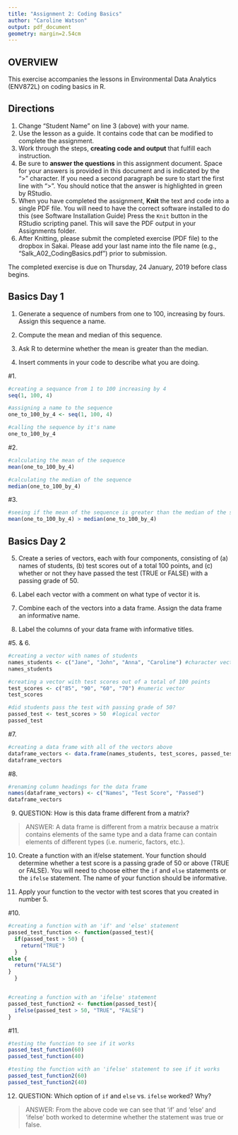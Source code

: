 ```yaml
---
title: "Assignment 2: Coding Basics"
author: "Caroline Watson"
output: pdf_document
geometry: margin=2.54cm
---
```


## OVERVIEW

This exercise accompanies the lessons in Environmental Data Analytics (ENV872L) on coding basics in R. 

## Directions
1. Change "Student Name" on line 3 (above) with your name.
2. Use the lesson as a guide. It contains code that can be modified to complete the assignment.
3. Work through the steps, **creating code and output** that fulfill each instruction.
4. Be sure to **answer the questions** in this assignment document.
Space for your answers is provided in this document and is indicated by the ">" character.
If you need a second paragraph be sure to start the first line with ">".
You should notice that the answer is highlighted in green by RStudio. 
6. When you have completed the assignment, **Knit** the text and code into a single PDF file.
You will need to have the correct software installed to do this (see Software Installation Guide)
Press the `Knit` button in the RStudio scripting panel.
This will save the PDF output in your Assignments folder.
8. After Knitting, please submit the completed exercise (PDF file) to the dropbox in Sakai. Please add your last name into the file name (e.g., "Salk_A02_CodingBasics.pdf") prior to submission.

The completed exercise is due on Thursday, 24 January, 2019 before class begins.

## Basics Day 1

1. Generate a sequence of numbers from one to 100, increasing by fours. Assign this sequence a name. 

2. Compute the mean and median of this sequence. 

3. Ask R to determine whether the mean is greater than the median. 

4. Insert comments in your code to describe what you are doing.

#1.
```r
#creating a sequance from 1 to 100 increasing by 4
seq(1, 100, 4)

#assigning a name to the sequence 
one_to_100_by_4 <- seq(1, 100, 4)

#calling the sequence by it's name
one_to_100_by_4

```

#2. 
```r
#calculating the mean of the sequence
mean(one_to_100_by_4)

#calculating the median of the sequence
median(one_to_100_by_4)
```

#3. 
```r
#seeing if the mean of the sequence is greater than the median of the sequence
mean(one_to_100_by_4) > median(one_to_100_by_4)
```

## Basics Day 2

5. Create a series of vectors, each with four components, consisting of (a) names of students, (b) test scores out of a total 100 points, and (c) whether or not they have passed the test (TRUE or FALSE) with a passing grade of 50.

6. Label each vector with a comment on what type of vector it is.

7. Combine each of the vectors into a data frame. Assign the data frame an informative name.

8. Label the columns of your data frame with informative titles.

#5. & 6. 
```r
#creating a vector with names of students
names_students <- c("Jane", "John", "Anna", "Caroline") #character vector
names_students

#creating a vector with test scores out of a total of 100 points
test_scores <- c("85", "90", "60", "70") #numeric vector
test_scores

#did students pass the test with passing grade of 50? 
passed_test <- test_scores > 50  #logical vector
passed_test
```

#7. 
```r
#creating a data frame with all of the vectors above
dataframe_vectors <- data.frame(names_students, test_scores, passed_test)
dataframe_vectors
```

#8.
```r
#renaming column headings for the data frame
names(dataframe_vectors) <- c("Names", "Test Score", "Passed")
dataframe_vectors
```

9. QUESTION: How is this data frame different from a matrix?

> ANSWER: A data frame is different from a matrix because a matrix contains elements of the same type and a data frame can contain elements of different types (i.e. numeric, factors, etc.).

10. Create a function with an if/else statement. Your function should determine whether a test score is a passing grade of 50 or above (TRUE or FALSE). You will need to choose either the `if` and `else` statements or the `ifelse` statement. The name of your function should be informative.

11. Apply your function to the vector with test scores that you created in number 5. 

#10.
```r
#creating a function with an 'if' and 'else' statement
passed_test_function <- function(passed_test){
  if(passed_test > 50) {
    return("TRUE")
  }
else {
  return("FALSE")
}
  }


#creating a function with an 'ifelse' statement
passed_test_function2 <- function(passed_test){
  ifelse(passed_test > 50, "TRUE", "FALSE")
}
```

#11. 
```r
#testing the function to see if it works
passed_test_function(60)
passed_test_function(40)

#testing the function with an 'ifelse' statement to see if it works
passed_test_function2(60)
passed_test_function2(40)
```

12. QUESTION: Which option of `if` and `else` vs. `ifelse` worked? Why?

> ANSWER: From the above code we can see that 'if' and 'else' and 'ifelse' both worked to determine whether the statement was true or false. 
